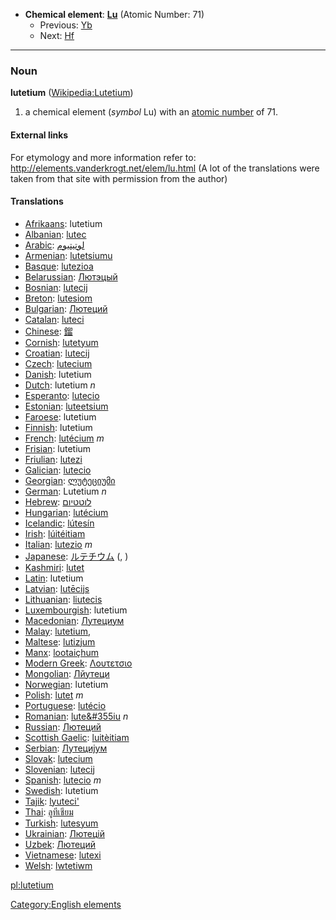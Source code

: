 *'''Chemical element''': '''[[Lu]]''' (Atomic Number: 71)
**Previous: [[Ytterbium|Yb]]
**Next: [[Hafnium|Hf]]
----
=== Noun ===
'''lutetium''' ([[en:Lutetium|Wikipedia:Lutetium]])

# a chemical element (''symbol'' Lu) with an [[atomic number]] of 71.

====External links====
For etymology and more information refer to:
http://elements.vanderkrogt.net/elem/lu.html
(A lot of the translations were taken from that site with permission from the author)

==== Translations ====
*[[Afrikaans]]: lutetium
*[[Albanian]]: [[lutec]]
*[[Arabic]]: [[لوتيتيوم]]
*[[Armenian]]: [[lutetsiumu]]
*[[Basque]]: [[lutezioa]]
*[[Belarussian]]: [[Лютэцый]]
*[[Bosnian]]: [[lutecij]]
*[[Breton]]: [[lutesiom]]
*[[Bulgarian]]: [[Лютеций]]
*[[Catalan]]: [[luteci]]
*[[Chinese]]: [[鎦]]
*[[Cornish]]: [[lutetyum]]
*[[Croatian]]: [[lutecij]]
*[[Czech]]: [[lutecium]]
*[[Danish]]: lutetium
*[[Dutch]]: lutetium ''n''
*[[Esperanto]]: [[lutecio]]
*[[Estonian]]: [[luteetsium]]
*[[Faroese]]: lutetium
*[[Finnish]]: lutetium
*[[French]]: [[lutécium]] ''m''
*[[Frisian]]: lutetium
*[[Friulian]]: [[lutezi]]
*[[Galician]]: [[lutecio]]
*[[Georgian]]: [[ლუტეციუმი]]
*[[German]]:  Lutetium ''n''
*[[Hebrew]]: [[לוטטיום]]
*[[Hungarian]]: [[lutécium]]
*[[Icelandic]]: [[lútesín]]
*[[Irish]]: [[lúitéitiam]]
*[[Italian]]: [[lutezio]] ''m''
*[[Japanese]]: [[ルテチウム]] ([[]], )
*[[Kashmiri]]: [[lutet]]
*[[Latin]]: lutetium
*[[Latvian]]: [[lutēcijs]]
*[[Lithuanian]]: [[liutecis]]
*[[Luxembourgish]]: lutetium
*[[Macedonian]]: [[Лутециум]]
*[[Malay]]: [[lutetium,]]
*[[Maltese]]: [[lutizjum]]
*[[Manx]]: [[lootaiçhum]]
*[[Modern Greek]]: [[Λουτετσιο]] '' ''
*[[Mongolian]]: [[Лйутеци]]
*[[Norwegian]]: lutetium
*[[Polish]]: [[lutet]] ''m''
*[[Portuguese]]: [[lutécio]]
*[[Romanian]]: [[lute&#355iu]] ''n''
*[[Russian]]: [[Лютеций]] '' ''
*[[Scottish Gaelic]]: [[luitèitiam]]
*[[Serbian]]: [[Лутециjум]]
*[[Slovak]]: [[lutecium]]
*[[Slovenian]]: [[lutecij]]
*[[Spanish]]: [[lutecio]] ''m''
*[[Swedish]]: lutetium
*[[Tajik]]: [[lyuteci']]
*[[Thai]]: [[ลูทีเชียม]]
*[[Turkish]]: [[lutesyum]]
*[[Ukrainian]]: [[Лютецiй]]
*[[Uzbek]]: [[Лютеций]]
*[[Vietnamese]]: [[lutexi]]
*[[Welsh]]: [[lwtetiwm]]

[[Category:English elements]]
[[pl:lutetium]]